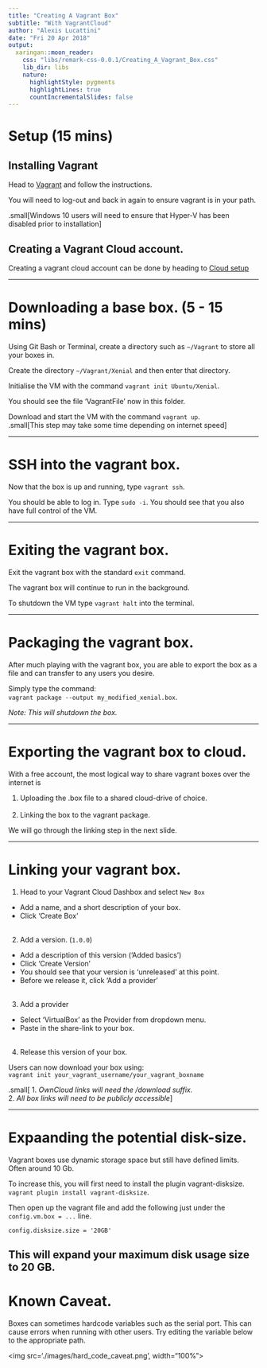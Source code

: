 ```yaml
---
title: "Creating A Vagrant Box"
subtitle: "With VagrantCloud"
author: "Alexis Lucattini"
date: "Fri 20 Apr 2018"
output:
  xaringan::moon_reader:
    css: "libs/remark-css-0.0.1/Creating_A_Vagrant_Box.css"
    lib_dir: libs
    nature:
      highlightStyle: pygments
      highlightLines: true
      countIncrementalSlides: false
---
```


# Setup (15 mins)

## Installing Vagrant

Head to [Vagrant](https://www.vagrantup.com/downloads.html) and follow the instructions.

You will need to log-out and back in again to ensure vagrant is in your path.

.small[Windows 10 users will need to ensure that Hyper-V has been disabled prior to installation]

## Creating a Vagrant Cloud account.

Creating a vagrant cloud account can be done by heading to [Cloud setup](https://app.vagrantup.com/)

---

# Downloading a base box. (5 - 15 mins)

Using Git Bash or Terminal, create a directory such as `~/Vagrant` to store all your boxes in.

Create the directory `~/Vagrant/Xenial` and then enter that directory.

Initialise the VM with the command `vagrant init Ubuntu/Xenial`.

You should see the file 'VagrantFile' now in this folder.

Download and start the VM with the command `vagrant up`.  
.small[This step may take some time depending on internet speed]

---

# SSH into the vagrant box.

Now that the box is up and running, type `vagrant ssh`. 

You should be able to log in. Type `sudo -i`. You should see that you also have full control of the VM.

---

# Exiting the vagrant box.

Exit the vagrant box with the standard `exit` command.   

The vagrant box will continue to  run in the background.  

To shutdown the VM type `vagrant halt` into the terminal.

---

# Packaging the vagrant box.

After much playing with the vagrant box, you are able to export the box as a file and can transfer to any users you desire. 

Simply type the command:  
`vagrant package --output my_modified_xenial.box`.

*Note: This will shutdown the box.*

---

# Exporting the vagrant box to cloud.

With a free account, the most logical way to share vagrant boxes over the internet is

1. Uploading the .box file to a shared cloud-drive of choice.<br><br>
2. Linking the box to the vagrant package. 

We will go through the linking step in the next slide.

---

# Linking your vagrant box.

1. Head to your Vagrant Cloud Dashbox and select `New Box`
  + Add a name, and a short description of your box.
  + Click 'Create Box'<br><br>
2. Add a version. (`1.0.0`)
  + Add a description  of this version ('Added basics')
  + Click 'Create Version'
  + You should see that  your version is 'unreleased' at this point.
  + Before we release it, click 'Add a provider'<br><br>
3. Add a provider
  + Select 'VirtualBox' as the  Provider from dropdown menu.
  + Paste in the share-link to your box.<br><br>
4. Release this version of your box.

Users can now  download your box using:  
`vagrant init your_vagrant_username/your_vagrant_boxname`

.small[
1. *OwnCloud links will need the /download suffix.*  
2. *All box links will need to be publicly accessible*
]

---

# Expaanding the potential disk-size.

Vagrant boxes use dynamic storage space but still have defined limits. Often around 10 Gb. 

To increase this, you will first need to install the plugin vagrant-disksize. `vagrant plugin install vagrant-disksize`.

Then open up the vagrant file and add the following just under the `config.vm.box = ...` line.  

`config.disksize.size = '20GB'`  

This will expand your maximum disk usage size to 20 GB.
---

# Known Caveat.

Boxes can sometimes hardcode variables such as the serial port. This can cause errors when running with other users. Try editing the variable below to the appropriate path. 

<img src='./images/hard_code_caveat.png', width="100%">


